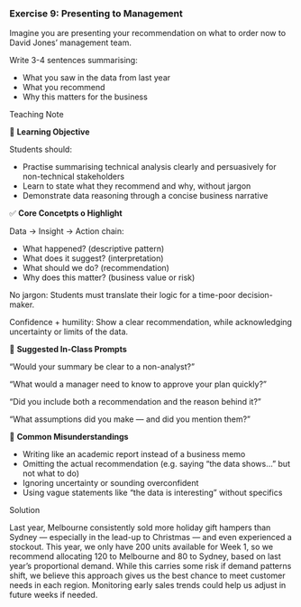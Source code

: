 <!-- question-type: inclass -->
### Exercise 9: Presenting to Management

Imagine you are presenting your recommendation on what to order now to David Jones’ management team.

Write 3-4 sentences summarising:

- What you saw in the data from last year
- What you recommend
- Why this matters for the business

<!-- BEGIN PROFILE:r-teaching-guide -->
::: {.content-visible when-profile="r-teaching-guide"}

::: {.teaching-block}

::: {.teaching-block-header}
Teaching Note
:::

::: {.teaching-block-body}

🎯 **Learning Objective**

Students should:

- Practise summarising technical analysis clearly and persuasively for non-technical stakeholders
- Learn to state what they recommend and why, without jargon
- Demonstrate data reasoning through a concise business narrative

✅  **Core Concetpts o Highlight**

Data → Insight → Action chain:

- What happened? (descriptive pattern)
- What does it suggest? (interpretation)
- What should we do? (recommendation)
- Why does this matter? (business value or risk)

No jargon: Students must translate their logic for a time-poor decision-maker.

Confidence + humility: Show a clear recommendation, while acknowledging uncertainty or limits of the data.

💬 **Suggested In-Class Prompts**

“Would your summary be clear to a non-analyst?”

“What would a manager need to know to approve your plan quickly?”

“Did you include both a recommendation and the reason behind it?”

“What assumptions did you make — and did you mention them?”

📌 **Common Misunderstandings**

- Writing like an academic report instead of a business memo
- Omitting the actual recommendation (e.g. saying “the data shows…” but not what to do)
- Ignoring uncertainty or sounding overconfident
- Using vague statements like “the data is interesting” without specifics

:::

:::

:::
<!-- END PROFILE:r-teaching-guide -->

<!-- BEGIN PROFILE:r-solutions -->
::: {.content-visible when-profile="r-solutions" when-profile="r-teaching-guide"}

::: {.solution-block}

::: {.solution-block-header}
Solution
:::

::: {.solution-block-body}

Last year, Melbourne consistently sold more holiday gift hampers than Sydney — especially in the lead-up to Christmas — and even experienced a stockout. This year, we only have 200 units available for Week 1, so we recommend allocating 120 to Melbourne and 80 to Sydney, based on last year’s proportional demand. While this carries some risk if demand patterns shift, we believe this approach gives us the best chance to meet customer needs in each region. Monitoring early sales trends could help us adjust in future weeks if needed.

:::

:::

:::
<!-- END PROFILE:r-solutions -->
